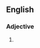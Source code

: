 {{also|subclinical}}

==English==

===Adjective===
{{en-adj|-}}

# {{alternative spelling of|subclinical|lang=en}}